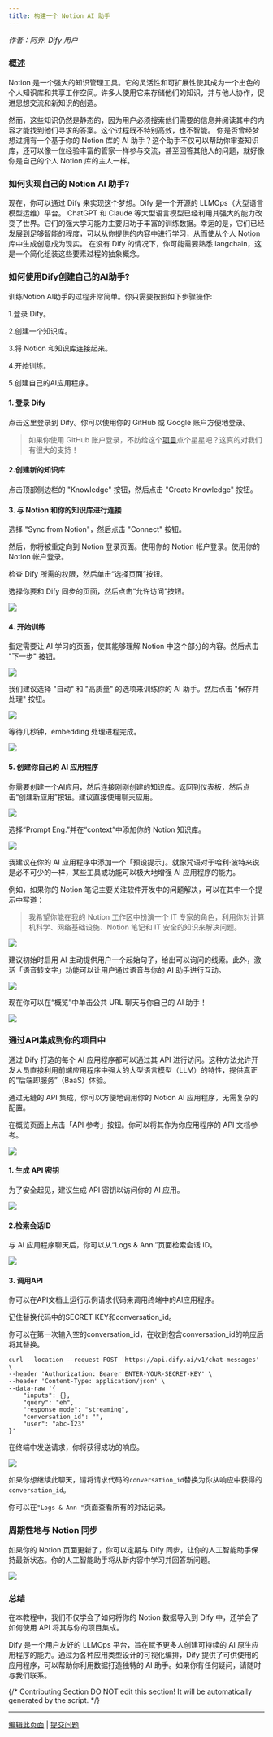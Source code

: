 ```yaml
---
title: 构建一个 Notion AI 助手
---
```



_作者：阿乔. Dify 用户_

### 概述

Notion 是一个强大的知识管理工具。它的灵活性和可扩展性使其成为一个出色的个人知识库和共享工作空间。许多人使用它来存储他们的知识，并与他人协作，促进思想交流和新知识的创造。

然而，这些知识仍然是静态的，因为用户必须搜索他们需要的信息并阅读其中的内容才能找到他们寻求的答案。这个过程既不特别高效，也不智能。 你是否曾经梦想过拥有一个基于你的 Notion 库的 AI 助手？这个助手不仅可以帮助你审查知识库，还可以像一位经验丰富的管家一样参与交流，甚至回答其他人的问题，就好像你是自己的个人 Notion 库的主人一样。

### 如何实现自己的 Notion AI 助手?

现在，你可以通过 Dify 来实现这个梦想。Dify 是一个开源的 LLMOps（大型语言模型运维）平台。 ChatGPT 和 Claude 等大型语言模型已经利用其强大的能力改变了世界。它们的强大学习能力主要归功于丰富的训练数据。幸运的是，它们已经发展到足够智能的程度，可以从你提供的内容中进行学习，从而使从个人 Notion 库中生成创意成为现实。 在没有 Dify 的情况下，你可能需要熟悉 langchain，这是一个简化组装这些要素过程的抽象概念。

### 如何使用Dify创建自己的AI助手?

训练Notion AI助手的过程非常简单。你只需要按照如下步骤操作:

1.登录 Dify。

2.创建一个知识库。

3.将 Notion 和知识库连接起来。

4.开始训练。

5.创建自己的AI应用程序。

#### 1. 登录 Dify

点击这里登录到 Dify。你可以使用你的 GitHub 或 Google 账户方便地登录。

> 如果你使用 GitHub 账户登录，不妨给这个[项目](https://github.com/langgenius/dify)点个星星吧？这真的对我们有很大的支持！

#### 2.创建新的知识库

点击顶部侧边栏的 "Knowledge" 按钮，然后点击 "Create Knowledge" 按钮。

#### 3. 与 Notion 和你的知识库进行连接

选择 "Sync from Notion"，然后点击 "Connect" 按钮。

然后，你将被重定向到 Notion 登录页面。使用你的 Notion 帐户登录。使用你的 Notion 帐户登录。

检查 Dify 所需的权限，然后单击“选择页面”按钮。

选择你要和 Dify 同步的页面，然后点击“允许访问”按钮。

![](https://assets-docs.dify.ai/2025/03/fe00306264fa0334c6f96ba049460d08.png)

#### 4. 开始训练 <a href="#id-4-start-training" id="id-4-start-training"></a>

指定需要让 AI 学习的页面，使其能够理解 Notion 中这个部分的内容。然后点击 "下一步" 按钮。

![](https://assets-docs.dify.ai/2025/03/4e86d66f5ce46b2043f0eb9165a73572.png)

我们建议选择 "自动" 和 "高质量" 的选项来训练你的 AI 助手。然后点击 "保存并处理" 按钮。

![](https://assets-docs.dify.ai/2025/03/21184bca8647509abc58c75ad3002582.png)

等待几秒钟，embedding 处理进程完成。

![](https://assets-docs.dify.ai/2025/03/73cddadbf3b34edda974f8f47165d988.png)

#### 5. 创建你自己的 AI 应用程序[​](https://wsyfin.com/notion-dify#5-create-your-own-ai-application) <a href="#id-5-create-your-own-ai-application" id="id-5-create-your-own-ai-application"></a>

你需要创建一个AI应用，然后连接刚刚创建的知识库。返回到仪表板，然后点击“创建新应用”按钮。建议直接使用聊天应用。

![](https://assets-docs.dify.ai/2025/03/8e91ce29dd346b3edd0f26a261e27ad2.png)

选择“Prompt Eng.”并在“context”中添加你的 Notion 知识库。

![](https://assets-docs.dify.ai/2025/03/853c348bfc86a2f845a7698fe715f6f1.png)

我建议在你的 AI 应用程序中添加一个「预设提示」。就像咒语对于哈利·波特来说是必不可少的一样，某些工具或功能可以极大地增强 AI 应用程序的能力。

例如，如果你的 Notion 笔记主要关注软件开发中的问题解决，可以在其中一个提示中写道：

> 我希望你能在我的 Notion 工作区中扮演一个 IT 专家的角色，利用你对计算机科学、网络基础设施、Notion 笔记和 IT 安全的知识来解决问题。

![](https://assets-docs.dify.ai/dify-enterprise-mintlify/en/learn-more/use-cases/f5a5e95e1120906669b3c1ad4e186dea.png)

建议初始时启用 AI 主动提供用户一个起始句子，给出可以询问的线索。此外，激活「语音转文字」功能可以让用户通过语音与你的 AI 助手进行互动。

![](https://assets-docs.dify.ai/dify-enterprise-mintlify/en/learn-more/use-cases/ffa36d0313dba8ac4255424c4f880191.png)

现在你可以在“概览”中单击公共 URL 聊天与你自己的 AI 助手！

![](https://assets-docs.dify.ai/dify-enterprise-mintlify/en/learn-more/use-cases/1f8c6f7d7f3d61a1928d25ab85f7b1ff.png)

### 通过API集成到你的项目中​

通过 Dify 打造的每个 AI 应用程序都可以通过其 API 进行访问。这种方法允许开发人员直接利用前端应用程序中强大的大型语言模型（LLM）的特性，提供真正的“后端即服务”（BaaS）体验。

通过无缝的 API 集成，你可以方便地调用你的 Notion AI 应用程序，无需复杂的配置。

在概览页面上点击「API 参考」按钮。你可以将其作为你应用程序的 API 文档参考。

![](https://assets-docs.dify.ai/dify-enterprise-mintlify/en/learn-more/use-cases/4062ac40525d573f14a8059a6605688a.png)

#### 1. 生成 API 密钥 <a href="#id-1-generate-api-secret-key" id="id-1-generate-api-secret-key"></a>

为了安全起见，建议生成 API 密钥以访问你的 AI 应用。

![](https://assets-docs.dify.ai/dify-enterprise-mintlify/en/learn-more/use-cases/b2546aa50caff4316798edc0b950661d.png)

#### 2.检索会话ID <a href="#id-2-retrieve-conversation-id" id="id-2-retrieve-conversation-id"></a>

与 AI 应用程序聊天后，你可以从“Logs & Ann.”页面检索会话 ID。

![](https://assets-docs.dify.ai/dify-enterprise-mintlify/en/learn-more/use-cases/6feec1081814299c574b5fb4af3f2bb8.png)

#### 3. 调用API <a href="#id-3-invoke-api" id="id-3-invoke-api"></a>

你可以在API文档上运行示例请求代码来调用终端中的AI应用程序。

记住替换代码中的SECRET KEY和conversation_id。

你可以在第一次输入空的conversation_id，在收到包含conversation_id的响应后将其替换。

```
curl --location --request POST 'https://api.dify.ai/v1/chat-messages' \
--header 'Authorization: Bearer ENTER-YOUR-SECRET-KEY' \
--header 'Content-Type: application/json' \
--data-raw '{
    "inputs": {},
    "query": "eh",
    "response_mode": "streaming",
    "conversation_id": "",
    "user": "abc-123"
}'
```

在终端中发送请求，你将获得成功的响应。

![](https://assets-docs.dify.ai/2025/03/fb57e6a8fdb61fbc7b3c3d42f32d2ca5.png)

如果你想继续此聊天，请将请求代码的`conversation_id`替换为你从响应中获得的`conversation_id`。

你可以在`"Logs & Ann "`页面查看所有的对话记录。

### 周期性地与 Notion 同步

如果你的 Notion 页面更新了，你可以定期与 Dify 同步，让你的人工智能助手保持最新状态。你的人工智能助手将从新内容中学习并回答新问题。

![](https://assets-docs.dify.ai/2025/03/5a2b362a900401b85f1ba69414edf076.png)

### 总结

在本教程中，我们不仅学会了如何将你的 Notion 数据导入到 Dify 中，还学会了如何使用 API 将其与你的项目集成。

Dify 是一个用户友好的 LLMOps 平台，旨在赋予更多人创建可持续的 AI 原生应用程序的能力。通过为各种应用类型设计的可视化编排，Dify 提供了可供使用的应用程序，可以帮助你利用数据打造独特的 AI 助手。如果你有任何疑问，请随时与我们联系。

{/*
Contributing Section
DO NOT edit this section!
It will be automatically generated by the script.
*/}

---

[编辑此页面](https://github.com/langgenius/dify-docs/edit/main/zh-hans/learn-more/use-cases/build-an-notion-ai-assistant.mdx) | [提交问题](https://github.com/langgenius/dify-docs/issues/new?template=docs.yml)

